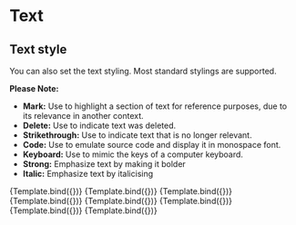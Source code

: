 

<Meta title="Typography/Text/Style" component={Text} />


# Text

## Text style

You can also set the text styling. Most standard stylings are supported.

**Please Note:**

- **Mark:** Use to highlight a section of text for reference purposes, due to its relevance in another context.
- **Delete:** Use to indicate text was deleted.
- **Strikethrough:** Use to indicate text that is no longer relevant.
- **Code:** Use to emulate source code and display it in monospace font.
- **Keyboard:** Use to mimic the keys of a computer keyboard.
- **Strong:** Emphasize text by making it bolder
- **Italic:** Emphasize text by italicising

<Canvas>
  <Story name="Default" args={{ children: 'Sample Text (default)' }}>
    {Template.bind({})}
  </Story>
  <Story name="Mark" args={{ children: 'Sample Text (mark)', mark: true }}>
    {Template.bind({})}
  </Story>
  <Story name="Code" args={{ children: 'Sample Text (code)', code: true }}>
    {Template.bind({})}
  </Story>
  <Story
    name="Keyboard"
    args={{ children: 'Sample Text (keyboard)', keyboard: true }}
  >
    {Template.bind({})}
  </Story>
  <Story
    name="Deleted"
    args={{ children: 'Sample Text (deleted)', deleted: true }}
  >
    {Template.bind({})}
  </Story>
  <Story
    name="Strikethrough"
    args={{ children: 'Sample Text (strikethrough)', strikethrough: true }}
  >
    {Template.bind({})}
  </Story>
  <Story
    name="Strong"
    args={{ children: 'Sample Text (strong)', strong: true }}
  >
    {Template.bind({})}
  </Story>
  <Story
    name="Italic"
    args={{ children: 'Sample Text (italic)', italic: true }}
  >
    {Template.bind({})}
  </Story>
</Canvas>
